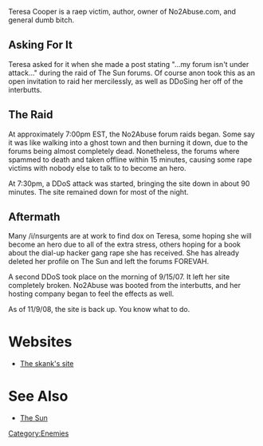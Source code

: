 {{Thumb|Teresa-cooper.jpg|250|right|Teresa knows her intarnats}}

Teresa Cooper is a raep victim, author, owner of No2Abuse.com, and general dumb bitch.


==Asking For It==

Teresa asked for it when she made a post stating "...my forum isn't under attack..." during the raid of The Sun forums. Of course anon took this as an open invitation to raid her mercilessly, as well as DDoSing her off of the interbutts.

{{quote|the firstthing in flooding is to have a dial up connection and this is because
dial up changes ip every time you relog onto the net. its harder to track when
the ips are always changing. anyone who knows computers knows this. its common chat sites used to be wiped out and servers brough down until they went java" |Teresa Cooper knows her comp00tarz.}}

==The Raid==

At approximately 7:00pm EST, the No2Abuse forum raids began. Some say it was like walking into a ghost town and then burning it down, due to the forums being almost completely dead. Nonetheless, the forums where spammed to death and taken offline within 15 minutes, causing some rape victims with nobody else to talk to to become an hero.

At 7:30pm, a DDoS attack was started, bringing the site down in about 90 minutes. The site remained down for most of the night.

==Aftermath==

Many /i/nsurgents are at work to find dox on Teresa, some hoping she will become an hero due to all of the extra stress, others hoping for a book about the dial-up hacker gang rape she has received. She has already deleted her profile on The Sun and left the forums FOREVAH.

A second DDoS took place on the morning of 9/15/07. It left her site completely broken. No2Abuse was booted from the interbutts, and her hosting company began to feel the effects as well.

As of 11/9/08, the site is back up. You know what to do.

=Websites=

* [http://anonym.to/http://www.no2abuse.com/ The skank's site]

=See Also=

*[[The Sun]]

[[Category:Enemies]]